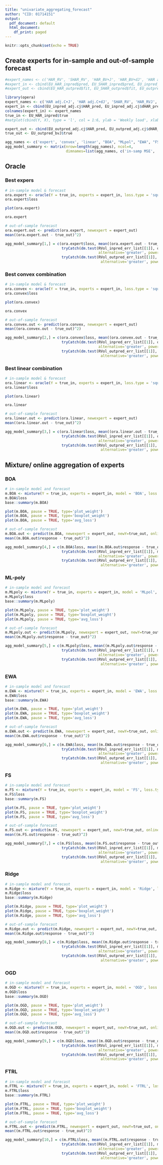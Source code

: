 ```yaml
---
title: "univariate_aggregating_forecast"
author: "CID: 01714151"
output:
  pdf_document: default
  html_document:
    df_print: paged
---
```


```r
knitr::opts_chunk$set(echo = TRUE)
```

## Create experts for in-sample and out-of-sample forecast

```r
#expert_names <- c('HAR_RV', 'SHAR_RV', 'HAR_BV+J', 'HAR_BV+dJ', 'HAR adj.C+J', 'HAR adj.C+dJ','HAR_RVc+RVd', 'HAR_RVc+dRVd', 'SHAR_RVc+RVd','SHAR_RVc+dRVd', 'HAR_RVJ', 'HAR_RVCJ', 'SHAR_RVJ')
#expert_in <- cbind(EU_HAR_inpred$pred, EU_SHAR_inpred$pred, EU_inpred_bvJ$HAR_pred, EU_inpred_bvJ$dHAR_pred, EU_inpred_adj.cj$HAR_pred, EU_inpred_adj.cj$dHAR_pred, EU_HAR_inpred_cd$HAR_pred, EU_HAR_inpred_cd$dHAR_pred, EU_SHAR_inpred_cd$SHAR_pred, EU_SHAR_inpred_cd$dSHAR_pred, EU_HAR_RVJ_inpred$pred ,EU_HAR_RVCJ_inpred$pred, EU_SHAR_RVJ_inpred$pred)
#expert_out <- cbind(EU_HAR_outpred$fit, EU_SHAR_outpred$fit, EU_outpred_bvJ$HAR_pred, EU_outpred_bvJ$dHAR_pred, EU_outpred_adj.cj$HAR_pred, EU_outpred_adj.cj$dHAR_pred, EU_HAR_outpred_cd$HAR_pred, EU_HAR_outpred_cd$dHAR_pred, EU_SHAR_outpred_cd$SHAR_pred, EU_SHAR_outpred_cd$dSHAR_pred, EU_HAR_RVCJ_outpred$fit, EU_SHAR_RVJ_outpred$fit)

library(opera)
expert_names <- c('HAR adj.C+J', 'HAR adj.C+dJ', 'SHAR_RV', 'HAR_RVJ', 'HAR_RVCJ', 'SHAR_RVJ')
expert_in <- cbind(EU_inpred_adj.cj$HAR_pred, EU_inpred_adj.cj$dHAR_pred, EU_SHAR_inpred$pred, EU_HAR_RVJ_inpred$pred, EU_HAR_RVCJ_inpred$pred, EU_SHAR_RVJ_inpred$pred)
colnames(expert_in) <- expert_names
true_in <- EU_HAR_inpred$true
#matplot(cbind(Y, X), type = 'l', col = 1:6, ylab = 'Weekly load', xlab = 'Week')

expert_out <- cbind(EU_outpred_adj.cj$HAR_pred, EU_outpred_adj.cj$dHAR_pred, EU_SHAR_outpred$fit, EU_HAR_RVJ_outpred$fit, EU_HAR_RVCJ_outpred$fit, EU_SHAR_RVJ_outpred$fit)
true_out <- EU_outpred_bvJ$true

agg_names <- c('expert', 'convex', 'linear', "BOA", "MLpol", "EWA", "FS", "Ridge", "OGD", "FTRL")
agg_model_summary <- matrix(nrow=length(agg_names), ncol=4,
                            dimnames=list(agg_names, c('in-samp MSE', 'out-samp MSE', 'in-samp p', 'out-samp p')))
```

## Oracle

### Best expers

```r
# in-sample model & forecast
ora.expert <- oracle(Y = true_in, experts = expert_in, loss.type = 'square', model = 'expert')
ora.expert$loss

plot(ora.expert)

ora.expert

# out-of-sample forecast
ora.expert.out <- predict(ora.expert, newexpert = expert_out)
mean((ora.expert.out - true_out)^2)

agg_model_summary[1,] = c(ora.expert$loss, mean((ora.expert.out - true_out)^2), 
                          tryCatch(dm.test(RVol_inpred_err_list[[1]], ora.expert$residuals,
                                           alternative='greater', power=2)$p.value, error = function(x) NA), 
                          tryCatch(dm.test(RVol_outpred_err_list[[1]], ora.expert.out - true_out,
                                            alternative='greater', power=2)$p.value, error = function(x) NA))
```

### Best convex combination

```r
# in-sample model & forecast
ora.convex <- oracle(Y = true_in, experts = expert_in, loss.type = 'square', model = 'convex')
ora.convex$loss

plot(ora.convex)

ora.convex

# out-of-sample forecast
ora.convex.out <- predict(ora.convex, newexpert = expert_out)
mean((ora.convex.out - true_out)^2)

agg_model_summary[2,] = c(ora.convex$loss, mean((ora.convex.out - true_out)^2), 
                          tryCatch(dm.test(RVol_inpred_err_list[[1]], ora.convex$residuals,
                                           alternative='greater', power=2)$p.value, error = function(x) NA), 
                          tryCatch(dm.test(RVol_outpred_err_list[[1]], ora.convex.out - true_out,
                                            alternative='greater', power=2)$p.value, error = function(x) NA))
```

### Best linear combination

```r
# in-sample model & forecast
ora.linear <- oracle(Y = true_in, experts = expert_in, loss.type = 'square', model = 'linear', lambda=0.001)
ora.linear$loss

plot(ora.linear)

ora.linear

# out-of-sample forecast
ora.linear.out <- predict(ora.linear, newexpert = expert_out)
mean((ora.linear.out - true_out)^2)

agg_model_summary[3,] = c(ora.linear$loss, mean((ora.linear.out - true_out)^2), 
                          tryCatch(dm.test(RVol_inpred_err_list[[1]], ora.linear$residuals,
                                           alternative='greater', power=2)$p.value, error = function(x) NA), 
                          tryCatch(dm.test(RVol_outpred_err_list[[1]], ora.linear.out - true_out,
                                            alternative='greater', power=2)$p.value, error = function(x) NA))
```

## Mixture/ online aggregation of experts

### BOA

```r
# in-sample model and forecast
m.BOA <- mixture(Y = true_in, experts = expert_in, model = 'BOA', loss.type = 'square', quiet = TRUE)
m.BOA$loss
base::summary(m.BOA)

plot(m.BOA, pause = TRUE, type='plot_weight')
plot(m.BOA, pause = TRUE, type='boxplot_weight')
plot(m.BOA, pause = TRUE, type='avg_loss')

# out-of-sample forecast
m.BOA.out <- predict(m.BOA, newexpert = expert_out, newY=true_out, online=TRUE, type='all')
mean((m.BOA.out$response - true_out)^2)

agg_model_summary[4,] = c(m.BOA$loss, mean((m.BOA.out$response - true_out)^2),
                          tryCatch(dm.test(RVol_inpred_err_list[[1]], m.BOA$prediction - true_in,
                                           alternative='greater', power=2)$p.value, error = function(x) NA), 
                          tryCatch(dm.test(RVol_outpred_err_list[[1]], m.BOA.out$response - true_out,
                                            alternative='greater', power=2)$p.value, error = function(x) NA))
```

### ML-poly

```r
# in-sample model and forecast
m.MLpoly <- mixture(Y = true_in, experts = expert_in, model = 'MLpol', loss.type = 'square', quiet = TRUE)
m.MLpoly$loss
base::summary(m.MLpoly)

plot(m.MLpoly, pause = TRUE, type='plot_weight')
plot(m.MLpoly, pause = TRUE, type='boxplot_weight')
plot(m.MLpoly, pause = TRUE, type='avg_loss')

# out-of-sample forecast
m.MLpoly.out <- predict(m.MLpoly, newexpert = expert_out, newY=true_out, online=TRUE, type='all')
mean((m.MLpoly.out$response - true_out)^2)

agg_model_summary[5,] = c(m.MLpoly$loss, mean((m.MLpoly.out$response - true_out)^2),
                          tryCatch(dm.test(RVol_inpred_err_list[[1]], m.MLpoly$prediction - true_in,
                                           alternative='greater', power=2)$p.value, error = function(x) NA), 
                          tryCatch(dm.test(RVol_outpred_err_list[[1]], m.MLpoly.out$response - true_out,
                                            alternative='greater', power=2)$p.value, error = function(x) NA))
```

### EWA

```r
# in-sample model and forecast
m.EWA <- mixture(Y = true_in, experts = expert_in, model = 'EWA', loss.type = 'square', quiet = TRUE)
m.EWA$loss
base::summary(m.EWA)

plot(m.EWA, pause = TRUE, type='plot_weight')
plot(m.EWA, pause = TRUE, type='boxplot_weight')
plot(m.EWA, pause = TRUE, type='avg_loss')

# out-of-sample forecast
m.EWA.out <- predict(m.EWA, newexpert = expert_out, newY=true_out, online=TRUE, type='all')
mean((m.EWA.out$response - true_out)^2)

agg_model_summary[6,] = c(m.EWA$loss, mean((m.EWA.out$response - true_out)^2),
                          tryCatch(dm.test(RVol_inpred_err_list[[1]], m.EWA$prediction - true_in,
                                           alternative='greater', power=2)$p.value, error = function(x) NA), 
                          tryCatch(dm.test(RVol_outpred_err_list[[1]], m.EWA.out$response - true_out,
                                            alternative='greater', power=2)$p.value, error = function(x) NA))
```

### FS

```r
# in-sample model and forecast
m.FS <- mixture(Y = true_in, experts = expert_in, model = 'FS', loss.type = 'square', quiet = TRUE)
m.FS$loss
base::summary(m.FS)

plot(m.FS, pause = TRUE, type='plot_weight')
plot(m.FS, pause = TRUE, type='boxplot_weight')
plot(m.FS, pause = TRUE, type='avg_loss')

# out-of-sample forecast
m.FS.out <- predict(m.FS, newexpert = expert_out, newY=true_out, online=TRUE, type='all')
mean((m.FS.out$response - true_out)^2)

agg_model_summary[7,] = c(m.FS$loss, mean((m.FS.out$response - true_out)^2),
                          tryCatch(dm.test(RVol_inpred_err_list[[1]], m.FS$prediction - true_in,
                                           alternative='greater', power=2)$p.value, error = function(x) NA), 
                          tryCatch(dm.test(RVol_outpred_err_list[[1]], m.FS.out$response - true_out,
                                            alternative='greater', power=2)$p.value, error = function(x) NA))
```

### Ridge

```r
# in-sample model and forecast
m.Ridge <- mixture(Y = true_in, experts = expert_in, model = 'Ridge', loss.type = 'square', quiet = TRUE)
m.Ridge$loss
base::summary(m.Ridge)

plot(m.Ridge, pause = TRUE, type='plot_weight')
plot(m.Ridge, pause = TRUE, type='boxplot_weight')
plot(m.Ridge, pause = TRUE, type='avg_loss')

# out-of-sample forecast
m.Ridge.out <- predict(m.Ridge, newexpert = expert_out, newY=true_out, online=TRUE, type='all')
mean((m.Ridge.out$response - true_out)^2)

agg_model_summary[8,] = c(m.Ridge$loss, mean((m.Ridge.out$response - true_out)^2),
                          tryCatch(dm.test(RVol_inpred_err_list[[1]], m.Ridge$prediction - true_in,
                                           alternative='greater', power=2)$p.value, error = function(x) NA), 
                          tryCatch(dm.test(RVol_outpred_err_list[[1]], m.Ridge.out$response - true_out,
                                            alternative='greater', power=2)$p.value, error = function(x) NA))
```

### OGD

```r
# in-sample model and forecast
m.OGD <- mixture(Y = true_in, experts = expert_in, model = 'OGD', loss.type = 'square', quiet = TRUE)
m.OGD$loss
base::summary(m.OGD)

plot(m.OGD, pause = TRUE, type='plot_weight')
plot(m.OGD, pause = TRUE, type='boxplot_weight')
plot(m.OGD, pause = TRUE, type='avg_loss')

# out-of-sample forecast
m.OGD.out <- predict(m.OGD, newexpert = expert_out, newY=true_out, online=TRUE, type='all')
mean((m.OGD.out$response - true_out)^2)

agg_model_summary[9,] = c(m.OGD$loss, mean((m.OGD.out$response - true_out)^2),
                          tryCatch(dm.test(RVol_inpred_err_list[[1]], m.OGD$prediction - true_in,
                                           alternative='greater', power=2)$p.value, error = function(x) NA), 
                          tryCatch(dm.test(RVol_outpred_err_list[[1]], m.OGD.out$response - true_out,
                                            alternative='greater', power=2)$p.value, error = function(x) NA))
```

### FTRL

```r
# in-sample model and forecast
m.FTRL <- mixture(Y = true_in, experts = expert_in, model = 'FTRL', loss.type = 'square', quiet = TRUE)
m.FTRL$loss
base::summary(m.FTRL)

plot(m.FTRL, pause = TRUE, type='plot_weight')
plot(m.FTRL, pause = TRUE, type='boxplot_weight')
plot(m.FTRL, pause = TRUE, type='avg_loss')

# out-of-sample forecast
m.FTRL.out <- predict(m.FTRL, newexpert = expert_out, newY=true_out, online=TRUE, type='all')
mean((m.FTRL.out$response - true_out)^2)

agg_model_summary[10,] = c(m.FTRL$loss, mean((m.FTRL.out$response - true_out)^2),
                          tryCatch(dm.test(RVol_inpred_err_list[[1]], m.FTRL$prediction - true_in,
                                           alternative='greater', power=2)$p.value, error = function(x) NA), 
                          tryCatch(dm.test(RVol_outpred_err_list[[1]], m.FTRL.out$response - true_out,
                                            alternative='greater', power=2)$p.value, error = function(x) NA))
```
